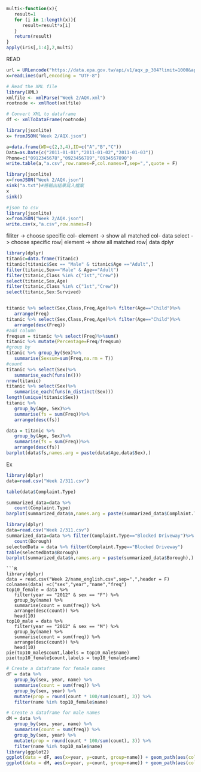 ```R
multi<-function(x){
   result=1
   for (i in 1:length(x)){
      result=result*x[i]
   }
   return(result)
}
apply(iris[,1:4],2,multi)
```
READ
```R
url = URLencode("https://data.epa.gov.tw/api/v1/aqx_p_304?limit=1000&api_key=9be7b239-557b-4c10-9775-78cadfc555e9&format=csv")
x=readLines(url,encoding = "UTF-8")
```
```R
# Read the XML file
library(XML)
xmlfile <- xmlParse("Week 2/AQX.xml")
rootnode <- xmlRoot(xmlfile)

# Convert XML to dataframe
df <- xmlToDataFrame(rootnode)

```
```R
library(jsonlite)
x= fromJSON("Week 2/AQX.json")
```
```R
a=data.frame(WD=c(2,3,4),ID=c("A","B","C"))
Data=as.Date(c("2011-01-01","2011-01-02","2011-01-03"))
Phone=c("0912345678","0923456789","0934567890")
write.table(a,"a.csv",row.names=F,col.names=T,sep=",",quote = F)
```
```R
library(jsonlite)
x=fromJSON("Week 2/AQX.json")
sink("a.txt")#將輸出結果寫入檔案
x
sink()
```
```R
#json to csv
library(jsonlite)
x=fromJSON("Week 2/AQX.json")
write.csv(x,"a.csv",row.names=F)
```
filiter -> choose specific col- element -> show all matched col- data
select -> choose specific row| element  -> show all matched row| data
dplyr
```R
library(dplyr)
titanic=data.frame(Titanic)
titanic[titanic$Sex == "Male" & titanic$Age =="Adult",]
filter(titanic,Sex=="Male" & Age=="Adult")
filter(titanic,Class %in% c("1st","Crew"))
select(titanic,Sex,Age)
filter(titanic,Class %in% c("1st","Crew"))
select(titanic,Sex:Survived)


titanic %>% select(Sex,Class,Freq,Age)%>% filter(Age=="Child")%>%
   arrange(Freq)
titanic %>% select(Sex,Class,Freq,Age)%>% filter(Age=="Child")%>%
   arrange(desc(Freq))
#add column
freqsum = titanic %>% select(Freq)%>%sum()
titanic %>% mutate(Percentage=Freq/freqsum)
#group by
titanic %>% group_by(Sex)%>%
   summarise(Sexsum=sum(Freq,na.rm = T))
#count
titanic %>% select(Sex)%>%
   summarise_each(funs(n()))
nrow(titanic)
titanic %>% select(Sex)%>%
   summarise_each(funs(n_distinct(Sex)))
length(unique(titanic$Sex))
titanic %>% 
   group_by(Age, Sex)%>%
   summarise(fs = sum(Freq))%>%
   arrange(desc(fs))


```
```R
data = titanic %>% 
   group_by(Age, Sex)%>%
   summarise(fs = sum(Freq))%>%
   arrange(desc(fs))                                                                              
barplot(data$fs,names.arg = paste(data$Age,data$Sex),)
```
Ex
```R
library(dplyr)
data=read.csv("Week 2/311.csv")

table(data$Complaint.Type)

summarized_data=data %>% 
   count(Complaint.Type)
barplot(summarized_data$n,names.arg = paste(summarized_data$Complaint.Type),)
```
```R
library(dplyr)
data=read.csv("Week 2/311.csv")
summarized_data=data %>% filter(Complaint.Type=="Blocked Driveway")%>%
   count(Borough)
selectedData = data %>% filter(Complaint.Type=="Blocked Driveway")
table(selectedData$Borough)
barplot(summarized_data$n,names.arg = paste(summarized_data$Borough),)
```
```
```R
library(dplyr)
data = read.csv("Week 2/name_english.csv",sep=",",header = F)
colnames(data) =c("sex","year","name","freq")
top10_female = data %>% 
   filter(year == "2012" & sex == "F") %>% 
   group_by(name) %>%
   summarise(count = sum(freq)) %>%
   arrange(desc(count)) %>%
   head(10)
top10_male = data %>% 
   filter(year == "2012" & sex == "M") %>%
   group_by(name) %>%
   summarise(count = sum(freq)) %>%
   arrange(desc(count)) %>%
   head(10)
pie(top10_male$count,labels = top10_male$name)
pie(top10_female$count,labels = top10_female$name)

```
```R
# Create a dataframe for female names
dF = data %>% 
   group_by(sex, year, name) %>%
   summarise(count = sum(freq)) %>% 
   group_by(sex, year) %>% 
   mutate(prop = round(count * 100/sum(count), 3)) %>% 
   filter(name %in% top10_female$name) 

# Create a dataframe for male names
dM = data %>% 
   group_by(sex, year, name) %>%
   summarise(count = sum(freq)) %>% 
   group_by(sex, year) %>%
   mutate(prop = round(count * 100/sum(count), 3)) %>% 
   filter(name %in% top10_male$name)
library(ggplot2)
ggplot(data = dF, aes(x=year, y=count, group=name)) + geom_path(aes(colour=name)) + geom_point(aes(colour=name))
ggplot(data = dM, aes(x=year, y=count, group=name)) + geom_path(aes(colour=name)) + geom_point(aes(colour=name))

```

